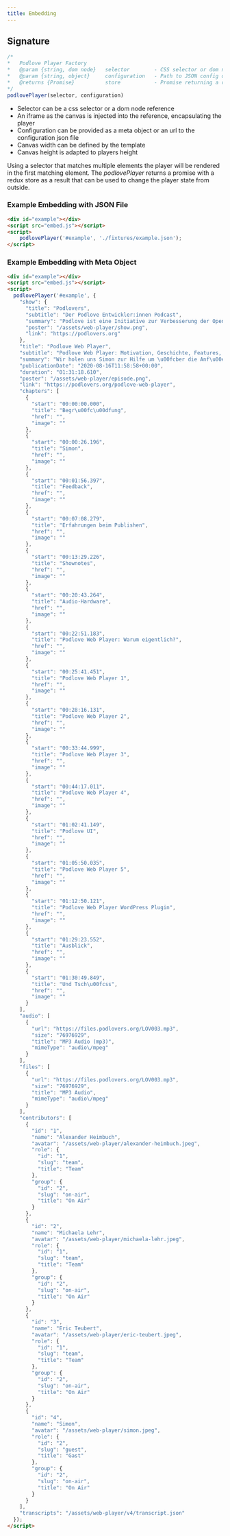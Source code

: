 ```yaml
---
title: Embedding
---
```



<Player config="/assets/web-player/v4/config.json" />

## Signature
```javascript
/*
*   Podlove Player Factory
*   @param {string, dom node}   selector        - CSS selector or dom node
*   @param {string, object}     configuration   - Path to JSON config or configuration object
*   @returns {Promise}          store           - Promise returning a redux store
*/
podlovePlayer(selector, configuration)
```

- Selector can be a css selector or a dom node reference
- An iframe as the canvas is injected into the reference, encapsulating the player
- Configuration can be provided as a meta object or an url to the configuration json file
- Canvas width can be defined by the template
- Canvas height is adapted to players height


Using a selector that matches multiple elements the player will be rendered in the first matching element.
The _podlovePlayer_ returns a promise with a redux store as a result that can be used to change the player state from outside.

### Example Embedding with JSON File

```html
<div id="example"></div>
<script src="embed.js"></script>
<script>
    podlovePlayer('#example', './fixtures/example.json');
</script>
```

### Example Embedding with Meta Object

```html
<div id="example"></div>
<script src="embed.js"></script>
<script>
  podlovePlayer('#example', {
    "show": {
      "title": "Podlovers",
      "subtitle": "Der Podlove Entwickler:innen Podcast",
      "summary": "Podlove ist eine Initiative zur Verbesserung der Open Source Infrastruktur zum Podcasting. Podlove ist gleichzeitig auch ein Netzwerk an Entwickler:innen zur Diskussion von Features und Standardisierung.",
      "poster": "/assets/web-player/show.png",
      "link": "https://podlovers.org"
    },
    "title": "Podlove Web Player",
    "subtitle": "Podlove Web Player: Motivation, Geschichte, Features, Ausblick",
    "summary": "Wir holen uns Simon zur Hilfe um \u00fcber die Anf\u00e4nge des Podlove Web Player zu sprechen: Warum es ihn gibt und wie die ersten Versionen aussahen. In der zweiten H\u00e4lfte geht es tief in den Technik-Kaninchenbau: Alex erl\u00e4utert seine Motivation f\u00fcr den Neubau f\u00fcr Podlove Web Player 4 und 5. Zum Schluss besprechen wir das holprige Release des aktuellen Web Player Plugins.",
    "publicationDate": "2020-08-16T11:58:58+00:00",
    "duration": "01:31:18.610",
    "poster": "/assets/web-player/episode.png",
    "link": "https://podlovers.org/podlove-web-player",
    "chapters": [
      {
        "start": "00:00:00.000",
        "title": "Begr\u00fc\u00dfung",
        "href": "",
        "image": ""
      },
      {
        "start": "00:00:26.196",
        "title": "Simon",
        "href": "",
        "image": ""
      },
      {
        "start": "00:01:56.397",
        "title": "Feedback",
        "href": "",
        "image": ""
      },
      {
        "start": "00:07:08.279",
        "title": "Erfahrungen beim Publishen",
        "href": "",
        "image": ""
      },
      {
        "start": "00:13:29.226",
        "title": "Shownotes",
        "href": "",
        "image": ""
      },
      {
        "start": "00:20:43.264",
        "title": "Audio-Hardware",
        "href": "",
        "image": ""
      },
      {
        "start": "00:22:51.183",
        "title": "Podlove Web Player: Warum eigentlich?",
        "href": "",
        "image": ""
      },
      {
        "start": "00:25:41.451",
        "title": "Podlove Web Player 1",
        "href": "",
        "image": ""
      },
      {
        "start": "00:28:16.131",
        "title": "Podlove Web Player 2",
        "href": "",
        "image": ""
      },
      {
        "start": "00:33:44.999",
        "title": "Podlove Web Player 3",
        "href": "",
        "image": ""
      },
      {
        "start": "00:44:17.011",
        "title": "Podlove Web Player 4",
        "href": "",
        "image": ""
      },
      {
        "start": "01:02:41.149",
        "title": "Podlove UI",
        "href": "",
        "image": ""
      },
      {
        "start": "01:05:50.035",
        "title": "Podlove Web Player 5",
        "href": "",
        "image": ""
      },
      {
        "start": "01:12:50.121",
        "title": "Podlove Web Player WordPress Plugin",
        "href": "",
        "image": ""
      },
      {
        "start": "01:29:23.552",
        "title": "Ausblick",
        "href": "",
        "image": ""
      },
      {
        "start": "01:30:49.849",
        "title": "Und Tsch\u00fcss",
        "href": "",
        "image": ""
      }
    ],
    "audio": [
      {
        "url": "https://files.podlovers.org/LOV003.mp3",
        "size": "76976929",
        "title": "MP3 Audio (mp3)",
        "mimeType": "audio\/mpeg"
      }
    ],
    "files": [
      {
        "url": "https://files.podlovers.org/LOV003.mp3",
        "size": "76976929",
        "title": "MP3 Audio",
        "mimeType": "audio\/mpeg"
      }
    ],
    "contributors": [
      {
        "id": "1",
        "name": "Alexander Heimbuch",
        "avatar": "/assets/web-player/alexander-heimbuch.jpeg",
        "role": {
          "id": "1",
          "slug": "team",
          "title": "Team"
        },
        "group": {
          "id": "2",
          "slug": "on-air",
          "title": "On Air"
        }
      },
      {
        "id": "2",
        "name": "Michaela Lehr",
        "avatar": "/assets/web-player/michaela-lehr.jpeg",
        "role": {
          "id": "1",
          "slug": "team",
          "title": "Team"
        },
        "group": {
          "id": "2",
          "slug": "on-air",
          "title": "On Air"
        }
      },
      {
        "id": "3",
        "name": "Eric Teubert",
        "avatar": "/assets/web-player/eric-teubert.jpeg",
        "role": {
          "id": "1",
          "slug": "team",
          "title": "Team"
        },
        "group": {
          "id": "2",
          "slug": "on-air",
          "title": "On Air"
        }
      },
      {
        "id": "4",
        "name": "Simon",
        "avatar": "/assets/web-player/simon.jpeg",
        "role": {
          "id": "2",
          "slug": "guest",
          "title": "Gast"
        },
        "group": {
          "id": "2",
          "slug": "on-air",
          "title": "On Air"
        }
      }
    ],
    "transcripts": "/assets/web-player/v4/transcript.json"
  });
</script>
```
